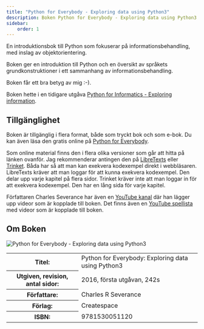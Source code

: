 ```yaml
---
title: "Python for Everybody - Exploring data using Python3" 
description: Boken Python for Everybody - Exploring data using Python3.
sidebar:
    order: 1
---
```



En introduktionsbok till Python som fokuserar på informationsbehandling, med inslag av objektorientering. 

Boken ger en introduktion till Python och en översikt av språkets grundkonstruktioner i ett sammanhang av informationsbehandling.

Boken får ett bra betyg av mig :-).

Boken hette i en tidigare utgåva [Python for Informatics - Exploring information](kunskap/boken-python-for-informatics-exploring-information).



## Tillgänglighet
Boken är tillgänglig i flera format, både som tryckt bok och som e-bok. Du kan även läsa den gratis online på [Python for Everybody](https://www.py4e.com/book).

Som online material finns den i flera olika versioner som går att hitta på länken ovanför. Jag rekommenderar antingen den på [LibreTexts](https://eng.libretexts.org/Bookshelves/Computer_Science/Programming_Languages/Python_for_Everybody_(Severance)) eller [Trinket](https://books.trinket.io/pfe/index.html). Båda har så att man kan exekvera kodexempel direkt i webbläsaren. LibreTexts kräver att man loggar för att kunna exekvera kodexempel. Den delar upp varje kapitel på flera sidor. Trinket kräver inte att man loggar in för att exekvera kodexempel. Den har en lång sida för varje kapitel.

Författaren Charles Severance har även en [YouTube kanal](https://www.youtube.com/user/csev) där han lägger upp videor som är kopplade till boken. Det finns även en [YouTube spellista](https://www.youtube.com/playlist?list=PLlRFEj9H3Oj7Bp8-DfGpfAfDBiblRfl5p) med videor som är kopplade till boken.



## Om Boken

<Image 
    src={pfeImage} alt="Python for Everybody - Exploring data using Python3"
/>

<table>
<tr><th>Titel:</th><td>Python for Everybody: Exploring data using Python3</td></tr>
<tr><th>Utgiven, revision, antal sidor:</th><td>2016, första utgåvan, 242s</td></tr>
<tr><th>Författare:</th><td>Charles R Severance </td></tr>
<tr><th>Förlag:</th><td>Createspace</td></tr>
<tr><th>ISBN:</th><td>9781530051120</td></tr>
</table>
